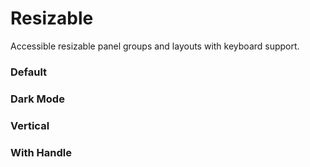 
<Meta of={ResizableStories} />

# Resizable

Accessible resizable panel groups and layouts with keyboard support.

### Default

<Canvas of={ResizableStories.Default} />

### Dark Mode

<Canvas of={ResizableStories.DarkMode} className="canvas-dark" />

### Vertical

<Canvas of={ResizableStories.Vertical} />

### With Handle

<Canvas of={ResizableStories.WithHandle} />
